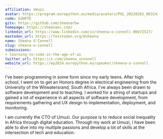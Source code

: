 ```yaml
---
affiliation: Umuzi
avatar: https://program.europython.eu/media/avatars/PXL_20220202_063143310_vOk18MH.jpg
code: GZHPTE
gitx: https://github.com/sheenarbw
homepage: https://sheenaoc.com/
linkedin_url: https://www.linkedin.com/in/sheena-o-connell-0bb72527/
mastodon_url: https://fosstodon.org/@sheena
name: Sheena O'Connell
slug: sheena-o-connell
submissions:
- learning-to-code-in-the-age-of-ai
twitter_url: https://x.com/sheena_oconnell
website_url: https://ep2024.europython.eu/speaker/sheena-o-connell
---
```


I’ve been programming in some form since my early teens. After high school, I went on to get an Honors degree in electrical engineering from the University of the Witwatersrand, South Africa. I’ve always been drawn to software development and to teaching. I worked for a string of startups and gained a lot of experience in all aspects of software development, from requirements gathering and UX design to implementation, deployment, and monitoring.

I am currently the CTO of Umuzi. Our purpose is to reduce social inequality in Africa through digital education. Through my work at Umuzi, I have been able to dive into my multiple passions and develop a lot of skills at the intersection of tech and education.
